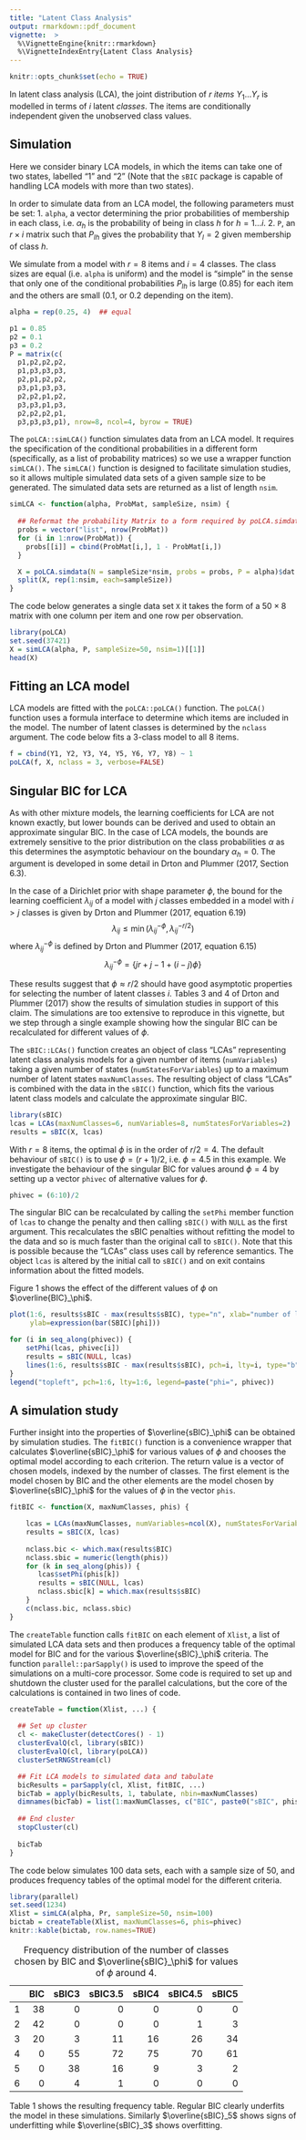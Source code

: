 ```yaml
---
title: "Latent Class Analysis"
output: rmarkdown::pdf_document
vignette:  >
  %\VignetteEngine{knitr::rmarkdown}
  %\VignetteIndexEntry{Latent Class Analysis}
---
```


```r
knitr::opts_chunk$set(echo = TRUE)
```

In latent class analysis (LCA), the joint distribution of $r$ *items* $Y_1 \ldots Y_r$ is modelled in terms of $i$ latent *classes*. The items are conditionally independent given the unobserved class values.

## Simulation 

Here we consider binary LCA models, in which the items can take one of two states, labelled "1" and "2" (Note that the `sBIC` package is capable of handling LCA models with more than two states).

In order to simulate data from an LCA model, the following parameters must be set: 
1. `alpha`, a vector determining the prior probabilities of membership in each class, i.e. $\alpha_h$ is the probability of being in class $h$ for $h=1 \ldots i$.
2. `P`, an $r \times i$ matrix such that $P_{lh}$ gives the probability that $Y_l = 2$ given membership of class $h$.

We simulate from a model with $r=8$ items and $i=4$ classes. The class sizes are equal (i.e. `alpha` is uniform) and the model is "simple" in the sense that only one of the conditional probabilities $P_{lh}$ is large (0.85) for each item and the others are small (0.1, or 0.2 depending on the item).

```r
alpha = rep(0.25, 4)  ## equal

p1 = 0.85
p2 = 0.1
p3 = 0.2
P = matrix(c(
  p1,p2,p2,p2,
  p1,p3,p3,p3,
  p2,p1,p2,p2,
  p3,p1,p3,p3,
  p2,p2,p1,p2,
  p3,p3,p1,p3,
  p2,p2,p2,p1,
  p3,p3,p3,p1), nrow=8, ncol=4, byrow = TRUE)
```

The `poLCA::simLCA()` function simulates data from an LCA model. It requires the specification of the conditional probabilities in a different form (specifically, as a list of probability matrices) so we use a wrapper function `simLCA()`. The `simLCA()` function is designed to facilitate simulation studies, so it allows multiple simulated data sets of a given sample size to be generated. The simulated data sets are returned as a list of length `nsim`.

```r
simLCA <- function(alpha, ProbMat, sampleSize, nsim) {
  
  ## Reformat the probability Matrix to a form required by poLCA.simdata
  probs = vector("list", nrow(ProbMat))
  for (i in 1:nrow(ProbMat)) {
    probs[[i]] = cbind(ProbMat[i,], 1 - ProbMat[i,])
  }

  X = poLCA.simdata(N = sampleSize*nsim, probs = probs, P = alpha)$dat
  split(X, rep(1:nsim, each=sampleSize))
}
```

The code below generates a single data set `X` it takes the form of a $50 \times 8$ matrix with one column per item and one row per observation.

```r
library(poLCA)
set.seed(37421)
X = simLCA(alpha, P, sampleSize=50, nsim=1)[[1]]
head(X)
```

## Fitting an LCA model

LCA models are fitted with the `poLCA::poLCA()` function.  The `poLCA()` function uses a formula interface to determine which items are included in the model. The number of latent classes is determined by the `nclass` argument. The code below fits a 3-class model to all 8 items.

```r
f = cbind(Y1, Y2, Y3, Y4, Y5, Y6, Y7, Y8) ~ 1
poLCA(f, X, nclass = 3, verbose=FALSE)
```

## Singular BIC for LCA

As with other mixture models, the learning coefficients for LCA are not known exactly, but lower bounds can be derived and used to obtain an approximate singular BIC. In the case of LCA models, the bounds are extremely sensitive to the prior distribution on the class probabilities $\alpha$ as this determines the asymptotic behaviour on the boundary $\alpha_h = 0$. The argument is developed in some detail in Drton and Plummer (2017, Section 6.3).

In the case of a Dirichlet prior with shape parameter $\phi$, the bound for the learning coefficient $\lambda_{ij}$ of a model with $j$ classes embedded in a model with $i > j$ classes is given by Drton and Plummer (2017, equation 6.19) $$\lambda_{ij} \leq \min (\lambda^{-\phi}_{ij}, \lambda^{-r/2}_{ij})$$ where $\lambda^{-\phi}_{ij}$ is defined by Drton and Plummer (2017, equation 6.15) $$\lambda^{-\phi}_{ij} = \left\{jr + j - 1 + (i-j)\phi\right\}$$

These results suggest that $\phi \approx r/2$ should have good asymptotic properties for selecting the number of latent classes $i$. Tables 3 and 4 of Drton and Plummer (2017) show the results of simulation studies in support of this claim. The simulations are too extensive to reproduce in this vignette, but we step through a single example showing how the singular BIC can be recalculated for different values of $\phi$.

The `sBIC::LCAs()` function creates an object of class "LCAs" representing latent class analysis models for a given number of items (`numVariables`) taking a given number of states (`numStatesForVariables`) up to a maximum number of latent states `maxNumClasses`. The resulting object of class "LCAs" is combined with the data in the `sBIC()` function, which fits the various latent class models and calculate the approximate singular BIC.

```r
library(sBIC)
lcas = LCAs(maxNumClasses=6, numVariables=8, numStatesForVariables=2)
results = sBIC(X, lcas)
```

With $r=8$ items, the optimal $\phi$ is in the order of $r/2 = 4$.  The default behaviour of `sBIC()` is to use $\phi=(r+1)/2$, i.e. $\phi=4.5$ in this example. We investigate the behaviour of the singular BIC for values around $\phi=4$ by setting up a vector `phivec` of alternative values for $\phi$.

```r
phivec = (6:10)/2
```

The singular BIC can be recalculated by calling the `setPhi` member function of `lcas` to change the penalty and then calling `sBIC()` with `NULL` as the first argument. This recalculates the sBIC penalties without refitting the model to the data and so is much faster than the original call to `sBIC()`. Note that this is possible because the "LCAs" class uses call by reference semantics. The object `lcas` is altered by the initial call to `sBIC()` and on exit contains information about the fitted models. 

Figure 1 shows the effect of the different values of $\phi$ on  $\overline{BIC}_\phi$.

```r
plot(1:6, results$sBIC - max(results$sBIC), type="n", xlab="number of latent classes", 
     ylab=expression(bar(SBIC)[phi]))

for (i in seq_along(phivec)) {
    setPhi(lcas, phivec[i])
    results = sBIC(NULL, lcas)
    lines(1:6, results$sBIC - max(results$sBIC), pch=i, lty=i, type="b")
}
legend("topleft", pch=1:6, lty=1:6, legend=paste("phi=", phivec))
```

## A simulation study

Further insight into the properties of $\overline{sBIC}_\phi$ can be obtained by simulation studies. The `fitBIC()` function is a convenience wrapper that calculates $\overline{sBIC}_\phi$ for various values of $\phi$ and chooses the optimal model according to each criterion. The return value is a vector of chosen models, indexed by the number of classes. The first element is the model chosen by BIC and the other elements are the model chosen by $\overline{sBIC}_\phi$ for the values of $\phi$ in the vector `phis`.

```r
fitBIC <- function(X, maxNumClasses, phis) {

    lcas = LCAs(maxNumClasses, numVariables=ncol(X), numStatesForVariables=2)
    results = sBIC(X, lcas)
    
    nclass.bic <- which.max(results$BIC)
    nclass.sbic = numeric(length(phis))
    for (k in seq_along(phis)) {
       lcas$setPhi(phis[k])
       results = sBIC(NULL, lcas)
       nclass.sbic[k] = which.max(results$sBIC)
    }
    c(nclass.bic, nclass.sbic)
}
```

The `createTable` function calls `fitBIC` on each element of `Xlist`, a list of simulated LCA data sets and then produces a frequency table of the optimal model for BIC and for the various $\overline{sBIC}_\phi$ criteria. The function `parallel::parSapply()` is used to improve the speed of the simulations on a multi-core processor. Some code is required to set up and shutdown the cluster used for the parallel calculations, but the core of the calculations is contained in two lines of code. 

```r
createTable = function(Xlist, ...) {
  
  ## Set up cluster
  cl <- makeCluster(detectCores() - 1)
  clusterEvalQ(cl, library(sBIC))
  clusterEvalQ(cl, library(poLCA))
  clusterSetRNGStream(cl)

  ## Fit LCA models to simulated data and tabulate 
  bicResults = parSapply(cl, Xlist, fitBIC, ...)
  bicTab = apply(bicResults, 1, tabulate, nbin=maxNumClasses)
  dimnames(bicTab) = list(1:maxNumClasses, c("BIC", paste0("sBIC", phis)))
  
  ## End cluster
  stopCluster(cl)
  
  bicTab
}
```

The code below simulates 100 data sets, each with a sample size of 50, and produces frequency tables of the optimal model for the different criteria.

```r
library(parallel)
set.seed(1234)
Xlist = simLCA(alpha, Pr, sampleSize=50, nsim=100)
bictab = createTable(Xlist, maxNumClasses=6, phis=phivec)
knitr::kable(bictab, row.names=TRUE)
```


|   | BIC| sBIC3| sBIC3.5| sBIC4| sBIC4.5| sBIC5|
|:--|---:|-----:|-------:|-----:|-------:|-----:|
|1  |  38|     0|       0|     0|       0|     0|
|2  |  42|     0|       0|     0|       1|     3|
|3  |  20|     3|      11|    16|      26|    34|
|4  |   0|    55|      72|    75|      70|    61|
|5  |   0|    38|      16|     9|       3|     2|
|6  |   0|     4|       1|     0|       0|     0|

Table: Frequency distribution of the number of classes chosen by BIC and $\overline{sBIC}_\phi$ for values of $\phi$ around 4.

Table 1 shows the resulting frequency table. Regular BIC clearly underfits the model in these simulations. Similarly $\overline{sBIC}_5$ shows signs of underfitting while $\overline{sBIC}_3$ shows overfitting.
